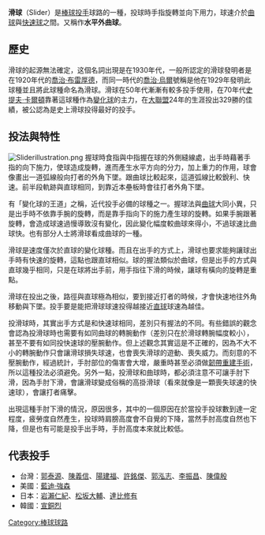{{Unreferenced |time=2010-10-30T09:54:49+00:00 }}
'''滑球'''（Slider）是[[棒球|棒球]][[投手|投手]]球路的一種，投球時手指旋轉並向下用力，球速介於[[曲球|曲球]]與[[快速球|快速球]]之間。又稱作'''水平外曲球'''。

==歷史==
滑球的起源無法確定，这個名詞出現是在1930年代，一般所認定的滑球發明者是在1920年代的[[喬治·布雷厚德|喬治·布雷厚德]]，而同一時代的[[喬治·烏爾|喬治·烏爾]]號稱是他在1929年發明此球種並且將此球種命名為滑球。滑球在50年代漸漸有較多投手使用，在70年代[[史提夫·卡爾頓|史提夫·卡爾頓]]靠著這球種作為[[變化球|變化球]]的主力，在[[大聯盟|大聯盟]]24年的生涯投出329勝的佳績，被公認為是史上滑球投得最好的投手。

==投法與特性==
{{multiple image
| width     = 100
| footer    = 滑球的各種握法
| image1    = Slider 1.JPG
| alt1      =
| caption1  =
| image2    = Slider 2.JPG
| alt2      =
| caption2  =
}}
[[File:Sliderillustration.png|thumb]]
握球時食指與中指握在球的外側縫線處，出手時藉著手指的向下施力，使球造成旋轉，進而產生水平方向的分力，加上重力的作用，球會像畫出一道弧線般向打者的外角下墜。跟曲球比較起來，這道弧線比較銳利、快速。前半段軌跡與直球相同，到靠近本壘板時會往打者外角下墜。 

有「變化球的王道」之稱，近代投手必備的球種之一。握球法與[[曲球|曲球]]大同小異，只是出手時不依靠手腕的旋轉，而是靠手指向下的施力產生球的旋轉。如果手腕跟著旋轉，會造成球速過慢導致沒有變化，因此變化幅度較曲球來得小，不過球速比曲球快。也有部分人士將滑球看成曲球的一種。

滑球是速度僅次於直球的變化球種。而且在出手的方式上，滑球也要求能夠讓球出手時有快速的旋轉，這點也跟直球相似。球的握法類似於曲球，但是出手的方式與直球幾乎相同，只是在球將出手前，用手指往下滑的時候，讓球有橫向的旋轉是重點。 

滑球在投出之後，路徑與直球極為相似，要到接近打者的時候，才會快速地往外角移動與下墜。投手要是能把滑球球速投得越接近[[直球|直球]]球速為越佳。

投滑球時，其實出手方式是和快速球相同，差別只有握法的不同。有些錯誤的觀念會認為投滑球時也需要有如同曲球的轉腕動作（差別只在於滑球轉腕幅度較小），甚至不要有如同投快速球的壓腕動作。但上述觀念其實這是不正確的，因為不大不小的轉腕動作只會讓滑球損失球速，也會喪失滑球的遊動、喪失威力。而刻意的不壓腕動作，經過統計，手肘部位的傷害會大增，嚴重時甚至必須做[[韌帶重建手術|韌帶重建手術]]，所以這種投法必須避免。另外一點，投滑球和曲球時，都必須注意不可讓手肘下滑，因為手肘下滑，會讓滑球變成俗稱的高掛滑球（看來就像是一顆喪失球速的快速球），會讓打者痛擊。 

出現這種手肘下滑的情況，原因很多，其中的一個原因在於當投手投球數到達一定程度，疲勞度自然產生，投球時肩膀高度會不自覺的下降，當然手肘高度自然也下降，但是也有可能是投手出手時，手肘高度本來就比較低。

==代表投手==
*台灣：[[郭泰源|郭泰源]]、[[陳義信|陳義信]]、[[陽建福|陽建福]]、[[許銘傑|許銘傑]]、[[郭泓志|郭泓志]]、[[李振昌|李振昌]]、[[陳偉殷|陳偉殷]]
*美國：[[藍迪·強森|藍迪·強森]]
*日本：[[岩瀨仁紀|岩瀨仁紀]]、[[松坂大輔|松坂大輔]]、[[達比修有|達比修有]]
*韓國：[[宣銅烈|宣銅烈]]

{{Baseball pitches}}

[[Category:棒球球路|Category:棒球球路]]